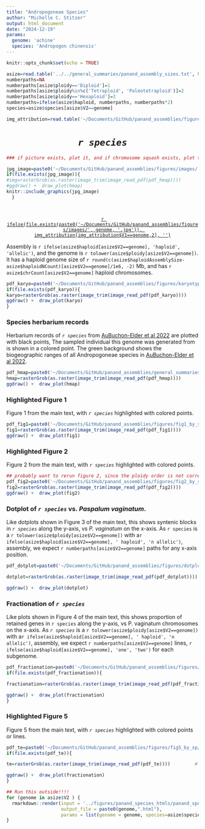 ```yaml
---
title: "Andropogoneae Species"
author: "Michelle C. Stitzer"
output: html_document
date: "2024-12-19"
params: 
  genome: 'achine'
  species: 'Andropogon chinensis'
---
```


```r
knitr::opts_chunk$set(echo = TRUE)
```


```r
asize=read.table('../../general_summaries/panand_assembly_sizes.txt', header=T, sep='\t')
numberpaths=NA
numberpaths[asize$ploidy=='Diploid']=1
numberpaths[asize$ploidy%in%c('Tetraploid', 'Paleotetraploid')]=2
numberpaths[asize$ploidy=='Hexaploid']=3
numberpaths=ifelse(asize$haploid, numberpaths, numberpaths*2)
species=asize$species[asize$V2==genome]

img_attribution=read.table('~/Documents/GitHub/panand_assemblies/figures/images/figure_sources.txt', header=F, sep='\t')
```

<center>
# *`r species`*
</center>

```r
### if picture exists, plot it, and if chromosome squash exists, plot that. 

jpg_image=paste0('~/Documents/GitHub/panand_assemblies/figures/images/', genome, '.jpg')
if(file.exists(jpg_image)){
#img=rasterGrob(as.raster(image_trim(image_read_pdf(pdf_hmap))))         # Read the PDF file
#ggdraw() +  draw_plot(hmap)
knitr::include_graphics(jpg_image)
  }




```
<center>

[`r ifelse(file.exists(paste0('~/Documents/GitHub/panand_assemblies/figures/images/', genome, '.jpg')), img_attribution[img_attribution$V1==genome,2], '')`](`r ifelse(file.exists(paste0('~/Documents/GitHub/panand_assemblies/figures/images/', genome, '.jpg')), img_attribution[img_attribution$V1==genome,3], '')`)

</center>


Assembly is `r ifelse(asize$haploid[asize$V2==genome], 'haploid', 'allelic')`, and the genome is `r tolower(asize$ploidy[asize$V2==genome])`. It has a haploid genome size of `r round(c(asize$haploidAssemblySize-asize$haploidNCount)[asize$V2==genome]/1e6, -2)` Mb, and has `r asize$chrCount[asize$V2==genome]` haploid chromosomes.


```r
pdf_karyo=paste0('~/Documents/GitHub/panand_assemblies/figures/karyotype/', genome, '_karyotype.pdf')
if(file.exists(pdf_karyo)){
karyo=rasterGrob(as.raster(image_trim(image_read_pdf(pdf_karyo))))         # Read the PDF file
ggdraw() +  draw_plot(karyo)
}
```



### Species herbarium records
Herbarium records of *`r species`* from [AuBuchon-Elder et al 2022](https://nph.onlinelibrary.wiley.com/doi/full/10.1002/ppp3.10355) are plotted with black points, The sampled individual this genome was generated from is shown in a colored point. The green background shows the biogeographic ranges of all Andropogoneae species in [AuBuchon-Elder et al 2022](https://nph.onlinelibrary.wiley.com/doi/full/10.1002/ppp3.10355). 

```r
pdf_hmap=paste0('~/Documents/GitHub/panand_assemblies/general_summaries/maps_by_sp/', genome, '_range.pdf')
hmap=rasterGrob(as.raster(image_trim(image_read_pdf(pdf_hmap))))         # Read the PDF file
ggdraw() +  draw_plot(hmap)
```

### Highlighted Figure 1
Figure 1 from the main text, with *`r species`* highlighted with colored points.
```r
pdf_fig1=paste0('~/Documents/GitHub/panand_assemblies/figures/fig1_by_sp/', genome, '_fig1.pdf')
fig1=rasterGrob(as.raster(image_trim(image_read_pdf(pdf_fig1))))         # Read the PDF file
ggdraw() +  draw_plot(fig1)
```

### Highlighted Figure 2
Figure 2 from the main text, with *`r species`* highlighted with colored points.
```r
## probably want to rerun figure 2, since the ploidy order is not correct on boxplots
pdf_fig2=paste0('~/Documents/GitHub/panand_assemblies/figures/fig2_by_sp/', genome, '_fig2.pdf')
fig2=rasterGrob(as.raster(image_trim(image_read_pdf(pdf_fig2))))         # Read the PDF file
ggdraw() +  draw_plot(fig2)
```


### Dotplot of *`r species`* vs. *Paspalum vaginatum*.
Like dotplots shown in Figure 3 of the main text, this shows syntenic blocks in *`r species`* along the y-axis, vs *P. vaginatum* on the x-axis. As `r species` is a `r tolower(asize$ploidy[asize$V2==genome])` with a`r ifelse(asize$haploid[asize$V2==genome], ' haploid', 'n allelic')`, assembly, we expect `r numberpaths[asize$V2==genome]` paths for any x-axis position. 

```r

pdf_dotplot=paste0('~/Documents/GitHub/panand_assemblies/figures/dotplots_by_sp/', genome, '.pdf')

dotplot=rasterGrob(as.raster(image_trim(image_read_pdf(pdf_dotplot))))         # Read the PDF file

ggdraw() +  draw_plot(dotplot)
```

### Fractionation of *`r species`*
Like plots shown in Figure 4 of the main text, this shows proportion of retained genes in `r species` along the y-axis, vs P. vaginatum chromosomes on the x-axis. As *`r species`* is a `r tolower(asize$ploidy[asize$V2==genome])` with a`r ifelse(asize$haploid[asize$V2==genome], ' haploid', 'n allelic')`, assembly, we expect `r numberpaths[asize$V2==genome]` lines,  `r ifelse(asize$haploid[asize$V2==genome], 'one', 'two')` for each subgenome. 

```r

pdf_fractionation=paste0('~/Documents/GitHub/panand_assemblies/figures/fractionation_by_sp/', genome, '_fract.PvChr01.pdf') #agerar_fract.PvChr01.pdf
if(file.exists(pdf_fractionation)){

fractionation=rasterGrob(as.raster(image_trim(image_read_pdf(pdf_fractionation))))         # Read the PDF file

ggdraw() +  draw_plot(fractionation)
}
```

### Highlighted Figure 5
Figure 5 from the main text, with *`r species`* highlighted with colored points or lines.

```r

pdf_te=paste0('~/Documents/GitHub/panand_assemblies/figures/fig5_by_sp/', genome, '.pdf')
if(file.exists(pdf_te)){

te=rasterGrob(as.raster(image_trim(image_read_pdf(pdf_te))))         # Read the PDF file

ggdraw() +  draw_plot(fractionation)
}
```


```r
## Run this outside!!!!
for (genome in asize$V2 ) {
  rmarkdown::render(input = '../figures/panand_species_htmls/panand_species.Rmd',
                    output_file = paste0(genome,".html"), 
                    params = list(genome = genome, species=asize$species[asize$V2==genome]))
}
```

